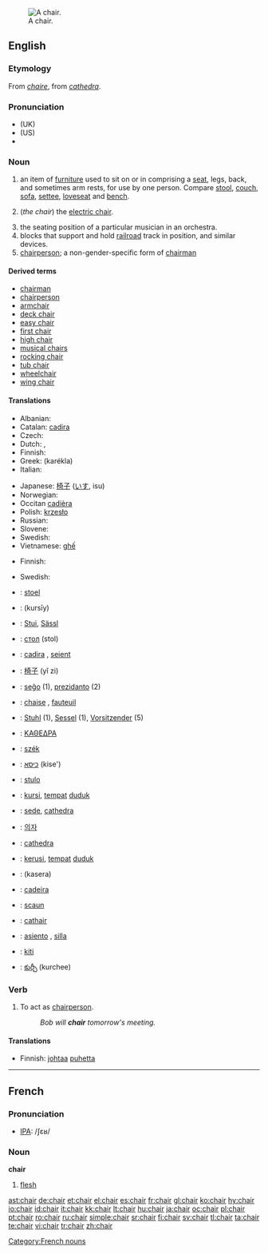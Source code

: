 [[Image:Chair.png|thumb|right|A chair.]]
==English==

{{rank|perfectly|fixed|leaves|852|chair|date|summer|simply}}

===Etymology===
From {{MF.}} ''[[chaire]]'', from {{L.}} ''[[cathedra]]''.

===Pronunciation===
* (UK) {{IPA|/ʧɛə(r)/}}
* (US) {{IPA|/ʧɐɹ/}}
*{{audio|en-us-chair.ogg|Audio (US)}}

===Noun===
{{en-noun}}

# an item of [[furniture]] used to sit on or in comprising a [[seat]], legs, back, and sometimes arm rests, for use by one person.  Compare [[stool]], [[couch]], [[sofa]], [[settee]], [[loveseat]] and [[bench]].
# {{slang}} (''the chair'') the [[electric chair]].
# the seating position of a particular musician in an orchestra.
# blocks that support and hold [[railroad]] track in position, and similar devices.
# [[chairperson]]; a non-gender-specific form of [[chairman]]

====Derived terms====
*[[chairman]]
*[[chairperson]]
*[[armchair]]
*[[deck chair]]
*[[easy chair]]
*[[first chair]]
*[[high chair]]
*[[musical chairs]]
*[[rocking chair]]
*[[tub chair]]
*[[wheelchair]]
*[[wing chair]]

====Translations====
{{trans-top|furniture}}
* Albanian: {{t-|sq|karrige|f|xs=Albanian}}
* Catalan: [[cadira]] {{f}}
* Czech: {{t+|cs|židle|f}}
* Dutch: {{t+|nl|stoel|m}}, {{t-|nl|zetel|m}}
* Finnish: {{t+|fi|tuoli}}
* Greek: {{t|el|καρέκλα|f|sc=Grek}} (karékla)
* Italian: {{t+|it|sedia|f}}
{{trans-mid}}
* Japanese: [[椅子]] ([[いす]], isu)
* Norwegian: {{t+|no|stol|m}}
* Occitan [[cadièra]] {{f}}
* Polish: [[krzesło]] {{n}}
* Russian: {{t+|ru|стул|m|tr=stul|sc=Cyrl}}
* Slovene: {{t+|sl|stol|m}}
* Swedish: {{t+|sv|stol|c}}
* Vietnamese: [[ghế]]
{{trans-bottom}}

{{trans-top|chairperson}}
* Finnish: {{t+|fi|puheenjohtaja}}
{{trans-mid}}
* Swedish: {{t-|sv|ordförande|c}}
{{trans-bottom}}

{{checktrans}}
{{trans-top|translations to be checked}}
*{{ttbc|Afrikaans}}: [[stoel]] {{m}}
*{{ttbc|Arabic}}: {{ARchar|[[كرسي]]}} (kursīy)
*{{ttbc|Bavarian}}: [[Stui]], [[Sässl]]
*{{ttbc|Bulgarian}}: [[стол]] (stol) {{m}}
*{{ttbc|Catalan}}: [[cadira]] {{f}}, [[seient]] {{m}}
*{{ttbc|Chinese}}: [[椅子]] (yǐ zi)
*{{ttbc|Esperanto}}: [[seĝo]] (1), [[prezidanto]] (2)
*{{ttbc|French}}: [[chaise]] {{f}}, [[fauteuil]] {{m}}
*{{ttbc|German}}: [[Stuhl]] {{m}} (1), [[Sessel]] {{m}} (1), [[Vorsitzender]] (5)
*{{ttbc|Greek, Ancient}}: [[ΚΑΘΕΔΡΑ]] {{f}}
*{{ttbc|Hungarian}}: [[szék]]
*{{ttbc|Hebrew}}: [[כיסא]] (kise') {{m}}
*{{ttbc|Ido}}: [[stulo]]
*{{ttbc|Indonesian}}: [[kursi]], [[tempat]] [[duduk]]
{{trans-mid}}
*{{ttbc|Interlingua}}: [[sede]], [[cathedra]]
*{{ttbc|Korean}}: [[의자]]
*{{ttbc|Latin}}: [[cathedra]] {{f}}
*{{ttbc|Malaysian}}: [[kerusi]], [[tempat]] [[duduk]]
*{{ttbc|Malayalam}}: (kasera)
*{{ttbc|Portuguese}}: [[cadeira]] {{f}}
*{{ttbc|Romanian}}: [[scaun]] {{n}}
*{{ttbc|Scottish Gaelic}}: [[cathair]] {{m}}
*{{ttbc|Spanish}}: [[asiento]] {{m}}, [[silla]] {{f}}
*{{ttbc|Swahili}}: [[kiti]]
*{{ttbc|Telugu}}: [[కుర్చీ]] (kurchee)
{{trans-bottom}}

===Verb===
{{en-verb}}
# To act as [[chairperson]].  
#: ''Bob will '''chair''' tomorrow's meeting.''

====Translations====
{{trans-top|to act as chairperson}}
* Finnish: [[johtaa]] [[puhe|puhetta]]
{{trans-bottom}}

----

==French==

===Pronunciation===
*[[w:IPA|IPA]]: /ʃɛʁ/

===Noun===
'''chair''' {{f}}

# [[flesh]]

[[Category:French nouns]]

[[ast:chair]]
[[de:chair]]
[[et:chair]]
[[el:chair]]
[[es:chair]]
[[fr:chair]]
[[gl:chair]]
[[ko:chair]]
[[hy:chair]]
[[io:chair]]
[[id:chair]]
[[it:chair]]
[[kk:chair]]
[[lt:chair]]
[[hu:chair]]
[[ja:chair]]
[[oc:chair]]
[[pl:chair]]
[[pt:chair]]
[[ro:chair]]
[[ru:chair]]
[[simple:chair]]
[[sr:chair]]
[[fi:chair]]
[[sv:chair]]
[[tl:chair]]
[[ta:chair]]
[[te:chair]]
[[vi:chair]]
[[tr:chair]]
[[zh:chair]]